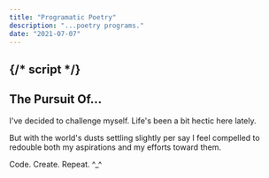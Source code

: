 ```yaml
---
title: "Programatic Poetry"
description: "...poetry programs."
date: "2021-07-07"
---
```

{/* script */}
---

## The Pursuit Of...

I've decided to challenge myself. Life's been a bit hectic here lately.

But with the world's dusts settling slightly per say I feel compelled to redouble both my aspirations and my efforts toward them. 

Code. Create. Repeat. ^_^